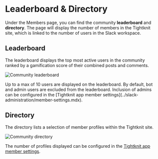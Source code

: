 
# Leaderboard & Directory

Under the Members page, you can find the community **leaderboard** and **directory**.
The page will display the number of members in the Tightknit site, which is linked to the number of users in the Slack workspace.

## Leaderboard

The leaderboard displays the top most active users in the community ranked by a gamification score of their combined posts and comments.

![Community leaderboard](/tightknit-site/leaderboard.png)

<Callout type="info">
  Up to a max of 10 users are displayed on the leaderboard.
</Callout>

<Callout type="info">
  By default, bot and admin users are excluded from the leaderboard. Inclusion
  of admins can be configured in the [Tightknit app member
  settings](../slack-administration/member-settings.mdx).
</Callout>

## Directory

The directory lists a selection of member profiles within the Tightknit site.

![Community directory](/tightknit-site/directory.png)

The number of profiles displayed can be configured in the [Tightknit app member settings](../slack-administration/member-settings.mdx).
